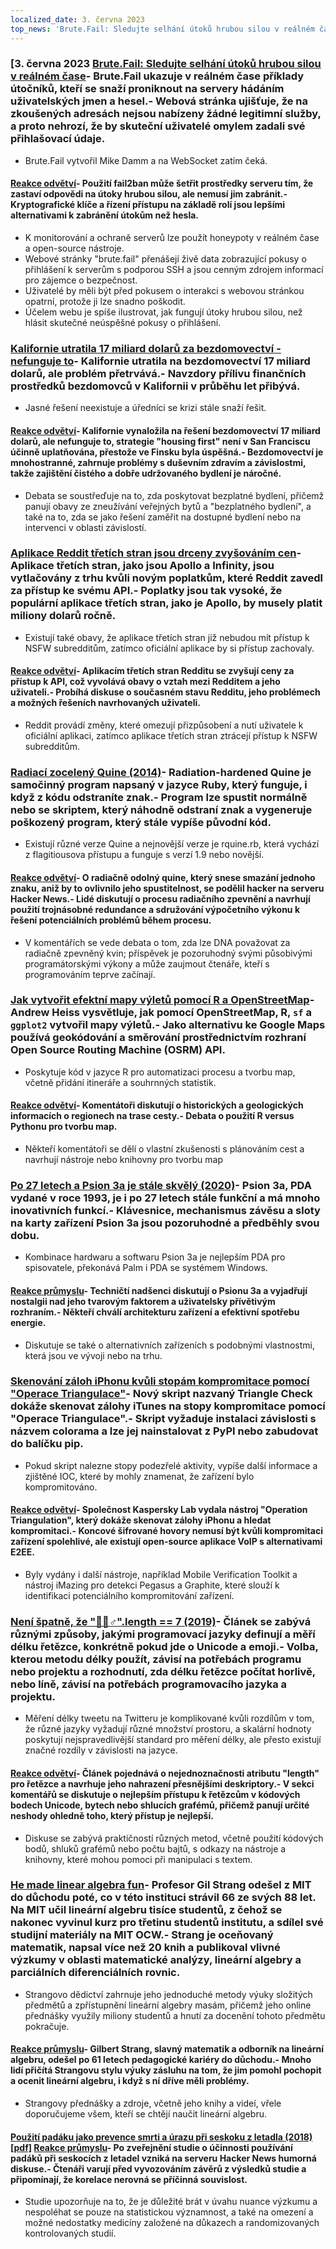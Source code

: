 ```yaml
---
localized_date: 3. června 2023
top_news: 'Brute.Fail: Sledujte selhání útoků hrubou silou v reálném čase'
---
```




<CallToAction />

<Steps>

### [3. června 2023 [Brute.Fail: Sledujte selhání útoků hrubou silou v reálném čase](https://brute.fail/)- Brute.Fail ukazuje v reálném čase příklady útočníků, kteří se snaží proniknout na servery hádáním uživatelských jmen a hesel.- Webová stránka ujišťuje, že na zkoušených adresách nejsou nabízeny žádné legitimní služby, a proto nehrozí, že by skuteční uživatelé omylem zadali své přihlašovací údaje.

- Brute.Fail vytvořil Mike Damm a na WebSocket zatím čeká.

#### [Reakce odvětví](http://news.ycombinator.com/item?id=36169954)- Použití fail2ban může šetřit prostředky serveru tím, že zastaví odpovědi na útoky hrubou silou, ale nemusí jim zabránit.- Kryptografické klíče a řízení přístupu na základě rolí jsou lepšími alternativami k zabránění útokům než hesla.

- K monitorování a ochraně serverů lze použít honeypoty v reálném čase a open-source nástroje.
- Webové stránky "brute.fail" přenášejí živě data zobrazující pokusy o přihlášení k serverům s podporou SSH a jsou cenným zdrojem informací pro zájemce o bezpečnost.
- Uživatelé by měli být před pokusem o interakci s webovou stránkou opatrní, protože ji lze snadno poškodit.
- Účelem webu je spíše ilustrovat, jak fungují útoky hrubou silou, než hlásit skutečné neúspěšné pokusy o přihlášení.

### [Kalifornie utratila 17 miliard dolarů za bezdomovectví - nefunguje to](https://www.wsj.com/articles/california-homeless-population-oakland-wood-street-encampment-78d42cc3)- Kalifornie utratila na bezdomovectví 17 miliard dolarů, ale problém přetrvává.- Navzdory přílivu finančních prostředků bezdomovců v Kalifornii v průběhu let přibývá.

- Jasné řešení neexistuje a úředníci se krizi stále snaží řešit.

#### [Reakce odvětví](http://news.ycombinator.com/item?id=36162154)- Kalifornie vynaložila na řešení bezdomovectví 17 miliard dolarů, ale nefunguje to, strategie "housing first" není v San Franciscu účinně uplatňována, přestože ve Finsku byla úspěšná.- Bezdomovectví je mnohostranné, zahrnuje problémy s duševním zdravím a závislostmi, takže zajištění čistého a dobře udržovaného bydlení je náročné.

- Debata se soustřeďuje na to, zda poskytovat bezplatné bydlení, přičemž panují obavy ze zneužívání veřejných bytů a "bezplatného bydlení", a také na to, zda se jako řešení zaměřit na dostupné bydlení nebo na intervenci v oblasti závislostí.

### [Aplikace Reddit třetích stran jsou drceny zvyšováním cen](https://kotaku.com/reddit-third-party-3rd-apps-pricing-crush-ios-android-1850493992)- Aplikace třetích stran, jako jsou Apollo a Infinity, jsou vytlačovány z trhu kvůli novým poplatkům, které Reddit zavedl za přístup ke svému API.- Poplatky jsou tak vysoké, že populární aplikace třetích stran, jako je Apollo, by musely platit miliony dolarů ročně.

- Existují také obavy, že aplikace třetích stran již nebudou mít přístup k NSFW subredditům, zatímco oficiální aplikace by si přístup zachovaly.

#### [Reakce odvětví](http://news.ycombinator.com/item?id=36162235)- Aplikacím třetích stran Redditu se zvyšují ceny za přístup k API, což vyvolává obavy o vztah mezi Redditem a jeho uživateli.- Probíhá diskuse o současném stavu Redditu, jeho problémech a možných řešeních navrhovaných uživateli.

- Reddit provádí změny, které omezují přizpůsobení a nutí uživatele k oficiální aplikaci, zatímco aplikace třetích stran ztrácejí přístup k NSFW subredditům.

### [Radiací zocelený Quine (2014)](https://github.com/mame/radiation-hardened-quine)- Radiation-hardened Quine je samočinný program napsaný v jazyce Ruby, který funguje, i když z kódu odstraníte znak.- Program lze spustit normálně nebo se skriptem, který náhodně odstraní znak a vygeneruje poškozený program, který stále vypíše původní kód.

- Existují různé verze Quine a nejnovější verze je rquine.rb, která vychází z flagitiousova přístupu a funguje s verzí 1.9 nebo novější.

#### [Reakce odvětví](http://news.ycombinator.com/item?id=36162164)- O radiačně odolný quine, který snese smazání jednoho znaku, aniž by to ovlivnilo jeho spustitelnost, se podělil hacker na serveru Hacker News.- Lidé diskutují o procesu radiačního zpevnění a navrhují použití trojnásobné redundance a sdružování výpočetního výkonu k řešení potenciálních problémů během procesu.

- V komentářích se vede debata o tom, zda lze DNA považovat za radiačně zpevněný kvin; příspěvek je pozoruhodný svými působivými programátorskými výkony a může zaujmout čtenáře, kteří s programováním teprve začínají.

### [Jak vytvořit efektní mapy výletů pomocí R a OpenStreetMap](https://www.andrewheiss.com/blog/2023/06/01/geocoding-routing-openstreetmap-r/)- Andrew Heiss vysvětluje, jak pomocí OpenStreetMap, R, `sf` a `ggplot2` vytvořil mapy výletů.- Jako alternativu ke Google Maps používá geokódování a směrování prostřednictvím rozhraní Open Source Routing Machine (OSRM) API.

- Poskytuje kód v jazyce R pro automatizaci procesu a tvorbu map, včetně přidání itineráře a souhrnných statistik.

#### [Reakce odvětví](http://news.ycombinator.com/item?id=36159864)- Komentátoři diskutují o historických a geologických informacích o regionech na trase cesty.- Debata o použití R versus Pythonu pro tvorbu map.

- Někteří komentátoři se dělí o vlastní zkušenosti s plánováním cest a navrhují nástroje nebo knihovny pro tvorbu map

### [Po 27 letech a Psion 3a je stále skvělý (2020)](https://mcgst.com/2020/12/01/27-years-later-and-the-psion-3a-is-still-wonderful/)- Psion 3a, PDA vydané v roce 1993, je i po 27 letech stále funkční a má mnoho inovativních funkcí.- Klávesnice, mechanismus závěsu a sloty na karty zařízení Psion 3a jsou pozoruhodné a předběhly svou dobu.

- Kombinace hardwaru a softwaru Psion 3a je nejlepším PDA pro spisovatele, překonává Palm i PDA se systémem Windows.

#### [Reakce průmyslu](http://news.ycombinator.com/item?id=36162265)- Techničtí nadšenci diskutují o Psionu 3a a vyjadřují nostalgii nad jeho tvarovým faktorem a uživatelsky přívětivým rozhraním.- Někteří chválí architekturu zařízení a efektivní spotřebu energie.

- Diskutuje se také o alternativních zařízeních s podobnými vlastnostmi, která jsou ve vývoji nebo na trhu.

### [Skenování záloh iPhonu kvůli stopám kompromitace pomocí "Operace Triangulace"](https://github.com/KasperskyLab/triangle_check)- Nový skript nazvaný Triangle Check dokáže skenovat zálohy iTunes na stopy kompromitace pomocí "Operace Triangulace".- Skript vyžaduje instalaci závislosti s názvem colorama a lze jej nainstalovat z PyPI nebo zabudovat do balíčku pip.

- Pokud skript nalezne stopy podezřelé aktivity, vypíše další informace a zjištěné IOC, které by mohly znamenat, že zařízení bylo kompromitováno.

#### [Reakce odvětví](http://news.ycombinator.com/item?id=36164340)- Společnost Kaspersky Lab vydala nástroj "Operation Triangulation", který dokáže skenovat zálohy iPhonu a hledat kompromitaci.- Koncové šifrované hovory nemusí být kvůli kompromitaci zařízení spolehlivé, ale existují open-source aplikace VoIP s alternativami E2EE.

- Byly vydány i další nástroje, například Mobile Verification Toolkit a nástroj iMazing pro detekci Pegasus a Graphite, které slouží k identifikaci potenciálního kompromitování zařízení.

### [Není špatně, že "🤦🏼♂".length == 7 (2019)](https://hsivonen.fi/string-length/)- Článek se zabývá různými způsoby, jakými programovací jazyky definují a měří délku řetězce, konkrétně pokud jde o Unicode a emoji.- Volba, kterou metodu délky použít, závisí na potřebách programu nebo projektu a rozhodnutí, zda délku řetězce počítat horlivě, nebo líně, závisí na potřebách programovacího jazyka a projektu.

- Měření délky tweetu na Twitteru je komplikované kvůli rozdílům v tom, že různé jazyky vyžadují různé množství prostoru, a skalární hodnoty poskytují nejspravedlivější standard pro měření délky, ale přesto existují značné rozdíly v závislosti na jazyce.

#### [Reakce odvětví](http://news.ycombinator.com/item?id=36159443)- Článek pojednává o nejednoznačnosti atributu "length" pro řetězce a navrhuje jeho nahrazení přesnějšími deskriptory.- V sekci komentářů se diskutuje o nejlepším přístupu k řetězcům v kódových bodech Unicode, bytech nebo shlucích grafémů, přičemž panují určité neshody ohledně toho, který přístup je nejlepší.

- Diskuse se zabývá praktičností různých metod, včetně použití kódových bodů, shluků grafémů nebo počtu bajtů, s odkazy na nástroje a knihovny, které mohou pomoci při manipulaci s textem.

### [He made linear algebra fun](https://news.mit.edu/2023/gilbert-strang-made-linear-algebra-fun-0531)- Profesor Gil Strang odešel z MIT do důchodu poté, co v této instituci strávil 66 ze svých 88 let. Na MIT učil lineární algebru tisíce studentů, z čehož se nakonec vyvinul kurz pro třetinu studentů institutu, a sdílel své studijní materiály na MIT OCW.- Strang je oceňovaný matematik, napsal více než 20 knih a publikoval vlivné výzkumy v oblasti matematické analýzy, lineární algebry a parciálních diferenciálních rovnic.

- Strangovo dědictví zahrnuje jeho jednoduché metody výuky složitých předmětů a zpřístupnění lineární algebry masám, přičemž jeho online přednášky využily miliony studentů a hnutí za docenění tohoto předmětu pokračuje.

#### [Reakce průmyslu](http://news.ycombinator.com/item?id=36168068)- Gilbert Strang, slavný matematik a odborník na lineární algebru, odešel po 61 letech pedagogické kariéry do důchodu.- Mnoho lidí přičítá Strangovu stylu výuky zásluhu na tom, že jim pomohl pochopit a ocenit lineární algebru, i když s ní dříve měli problémy.

- Strangovy přednášky a zdroje, včetně jeho knihy a videí, vřele doporučujeme všem, kteří se chtějí naučit lineární algebru.

#### [Použití padáku jako prevence smrti a úrazu při seskoku z letadla (2018) [pdf]](https://www.bmj.com/content/bmj/363/bmj.k5094.full.pdf) [Reakce průmyslu](http://news.ycombinator.com/item?id=36161175)- Po zveřejnění studie o účinnosti používání padáků při seskocích z letadel vzniká na serveru Hacker News humorná diskuse.- Čtenáři varují před vyvozováním závěrů z výsledků studie a připomínají, že korelace nerovná se příčinná souvislost.

- Studie upozorňuje na to, že je důležité brát v úvahu nuance výzkumu a nespoléhat se pouze na statistickou významnost, a také na omezení a možné nedostatky medicíny založené na důkazech a randomizovaných kontrolovaných studií.

</Steps>
